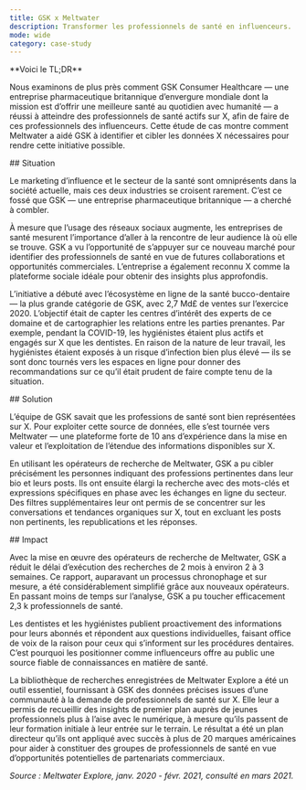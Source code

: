 ```yaml
---
title: GSK x Meltwater
description: Transformer les professionnels de santé en influenceurs.
mode: wide
category: case-study
---
```


<Note>
**Voici le TL;DR**

Nous examinons de plus près comment GSK Consumer Healthcare — une entreprise pharmaceutique britannique d’envergure mondiale dont la mission est d’offrir une meilleure santé au quotidien avec humanité — a réussi à atteindre des professionnels de santé actifs sur X, afin de faire de ces professionnels des influenceurs. Cette étude de cas montre comment Meltwater a aidé GSK à identifier et cibler les données X nécessaires pour rendre cette initiative possible.
</Note>

<div id="situation">
  ## Situation
</div>

Le marketing d’influence et le secteur de la santé sont omniprésents dans la société actuelle, mais ces deux industries se croisent rarement. C’est ce fossé que GSK — une entreprise pharmaceutique britannique — a cherché à combler.

À mesure que l’usage des réseaux sociaux augmente, les entreprises de santé mesurent l’importance d’aller à la rencontre de leur audience là où elle se trouve. GSK a vu l’opportunité de s’appuyer sur ce nouveau marché pour identifier des professionnels de santé en vue de futures collaborations et opportunités commerciales. L’entreprise a également reconnu X comme la plateforme sociale idéale pour obtenir des insights plus approfondis.

L’initiative a débuté avec l’écosystème en ligne de la santé bucco-dentaire — la plus grande catégorie de GSK, avec 2,7 Md£ de ventes sur l’exercice 2020. L’objectif était de capter les centres d’intérêt des experts de ce domaine et de cartographier les relations entre les parties prenantes. Par exemple, pendant la COVID-19, les hygiénistes étaient plus actifs et engagés sur X que les dentistes. En raison de la nature de leur travail, les hygiénistes étaient exposés à un risque d’infection bien plus élevé — ils se sont donc tournés vers les espaces en ligne pour donner des recommandations sur ce qu’il était prudent de faire compte tenu de la situation.  

<div id="solution">
  ## Solution
</div>

L’équipe de GSK savait que les professions de santé sont bien représentées sur X. Pour exploiter cette source de données, elle s’est tournée vers Meltwater — une plateforme forte de 10 ans d’expérience dans la mise en valeur et l’exploitation de l’étendue des informations disponibles sur X.

En utilisant les opérateurs de recherche de Meltwater, GSK a pu cibler précisément les personnes indiquant des professions pertinentes dans leur bio et leurs posts. Ils ont ensuite élargi la recherche avec des mots-clés et expressions spécifiques en phase avec les échanges en ligne du secteur. Des filtres supplémentaires leur ont permis de se concentrer sur les conversations et tendances organiques sur X, tout en excluant les posts non pertinents, les republications et les réponses.

<div id="impact">
  ## Impact
</div>

Avec la mise en œuvre des opérateurs de recherche de Meltwater, GSK a réduit le délai d’exécution des recherches de 2 mois à environ 2 à 3 semaines. Ce rapport, auparavant un processus chronophage et sur mesure, a été considérablement simplifié grâce aux nouveaux opérateurs. En passant moins de temps sur l’analyse, GSK a pu toucher efficacement 2,3 k professionnels de santé. 

Les dentistes et les hygiénistes publient proactivement des informations pour leurs abonnés et répondent aux questions individuelles, faisant office de voix de la raison pour ceux qui s’informent sur les procédures dentaires. C’est pourquoi les positionner comme influenceurs offre au public une source fiable de connaissances en matière de santé. 

La bibliothèque de recherches enregistrées de Meltwater Explore a été un outil essentiel, fournissant à GSK des données précises issues d’une communauté à la demande de professionnels de santé sur X. Elle leur a permis de recueillir des insights de premier plan auprès de jeunes professionnels plus à l’aise avec le numérique, à mesure qu’ils passent de leur formation initiale à leur entrée sur le terrain. Le résultat a été un plan directeur qu’ils ont appliqué avec succès à plus de 20 marques américaines pour aider à constituer des groupes de professionnels de santé en vue d’opportunités potentielles de partenariats commerciaux. 

*Source : Meltwater Explore, janv. 2020 - févr. 2021, consulté en mars 2021.*